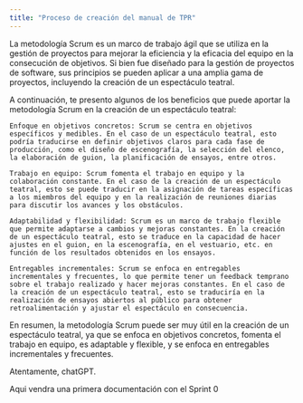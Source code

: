 ```yaml
---
title: "Proceso de creación del manual de TPR"
---
```


<!-- Aqui habra una introducción a la metodologia SCRUM, y una division por Sprints del resultado obtenido, cada dos semanas -->

<!-- Ya se puede empezar a documentar el Sprint 0, que incluye el pre-proyecto. Y las herramientas utilizadas para generarlo -->

<!-- Para documentar el Sprint 0, justificar el pre-proyecto como el Sprint goal, el proceso, como Sprints que aporten valor desde cada entrega, y el acercamiento por circulos, para entender el problema y dividirlo en problemas mas pequeños hasta concretarlo en microtareas resolubles. Explicar las fases de pensar y ejecutar. Y en todo caso, cada vez que surgen nuevas ideas, se añaden al product backlog para decidir cada inicio de Sprint si se añaden al sprint goal o se descartan. -->

La metodología Scrum es un marco de trabajo ágil que se utiliza en la gestión de proyectos para mejorar la eficiencia y la eficacia del equipo en la consecución de objetivos. Si bien fue diseñado para la gestión de proyectos de software, sus principios se pueden aplicar a una amplia gama de proyectos, incluyendo la creación de un espectáculo teatral.

A continuación, te presento algunos de los beneficios que puede aportar la metodología Scrum en la creación de un espectáculo teatral:

    Enfoque en objetivos concretos: Scrum se centra en objetivos específicos y medibles. En el caso de un espectáculo teatral, esto podría traducirse en definir objetivos claros para cada fase de producción, como el diseño de escenografía, la selección del elenco, la elaboración de guion, la planificación de ensayos, entre otros.

    Trabajo en equipo: Scrum fomenta el trabajo en equipo y la colaboración constante. En el caso de la creación de un espectáculo teatral, esto se puede traducir en la asignación de tareas específicas a los miembros del equipo y en la realización de reuniones diarias para discutir los avances y los obstáculos.

    Adaptabilidad y flexibilidad: Scrum es un marco de trabajo flexible que permite adaptarse a cambios y mejoras constantes. En la creación de un espectáculo teatral, esto se traduce en la capacidad de hacer ajustes en el guion, en la escenografía, en el vestuario, etc. en función de los resultados obtenidos en los ensayos.

    Entregables incrementales: Scrum se enfoca en entregables incrementales y frecuentes, lo que permite tener un feedback temprano sobre el trabajo realizado y hacer mejoras constantes. En el caso de la creación de un espectáculo teatral, esto se traduciría en la realización de ensayos abiertos al público para obtener retroalimentación y ajustar el espectáculo en consecuencia.

En resumen, la metodología Scrum puede ser muy útil en la creación de un espectáculo teatral, ya que se enfoca en objetivos concretos, fomenta el trabajo en equipo, es adaptable y flexible, y se enfoca en entregables incrementales y frecuentes.

Atentamente,
chatGPT.

:::{.callout-caution}

Aqui vendra una primera documentación con el Sprint 0

:::



